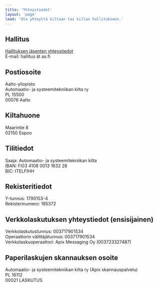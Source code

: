 ```yaml
---
title: 'Yhteystiedot'
layout: 'page'
lead: 'Ota yhteyttä kiltaan tai killan hallitukseen.'
---
```


## Hallitus

<a target="_blank" href="/guild/board">Hallituksen jäsenten yhteystiedot</a><br />
E-mail: hallitus ät as.fi

## Postiosoite

Aalto-yliopisto\
Automaatio- ja systeemitekniikan kilta ry\
PL 15500\
00076 Aalto

## Kiltahuone

Maarintie 8\
02150 Espoo

## Tilitiedot

Saaja: Automaatio- ja systeemitekniikan kilta\
IBAN: FI03 4108 0013 1632 28\
BIC: ITELFIHH

## Rekisteritiedot

Y-tunnus: 1790153-4\
Rekisterinumero: 185372

## Verkkolaskutuksen yhteystiedot (ensisijainen)

Verkkolaskutustunnus: 003717901534\
Operaattorin välittäjätunnus: 003717901534\
Verkkolaskuoperaattori: Apix Messaging Oy (003723327487)

## Paperilaskujen skannauksen osoite

Automaatio- ja systeemitekniikan kilta ry (Apix skannauspalvelu)\
PL 16112\
00021 LASKUTUS
